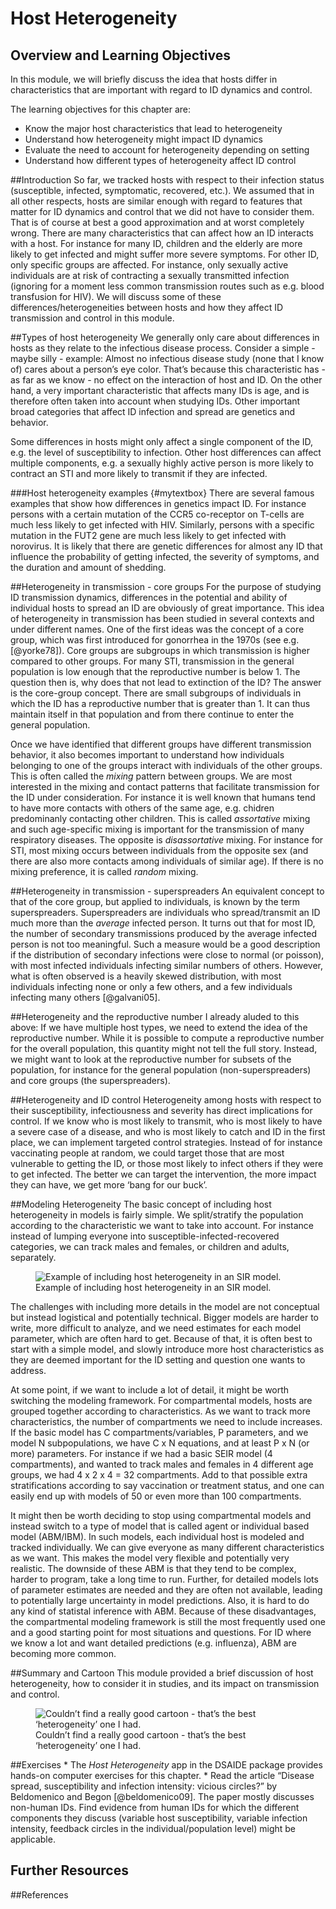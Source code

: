 # Host Heterogeneity

## Overview and Learning Objectives
In this module, we will briefly discuss the idea that hosts differ in characteristics that are important with regard to ID dynamics and control.

The learning objectives for this chapter are:

* Know the major host characteristics that lead to heterogeneity
* Understand how heterogeneity might impact ID dynamics
* Evaluate the need to account for heterogeneity depending on setting
* Understand how different types of heterogeneity affect ID control



##Introduction
So far, we tracked hosts with respect to their infection status (susceptible, infected, symptomatic, recovered, etc.). We assumed that in all other respects, hosts are similar enough with regard to features that matter for ID dynamics and control that we did not have to consider them. That is of course at best a good approximation and at worst completely wrong. There are many characteristics that can affect how an ID interacts with a host. For instance for many ID, children and the elderly are more likely to get infected and might suffer more severe symptoms. For other ID, only specific groups are affected. For instance, only sexually active individuals are at risk of contracting a sexually transmitted infection (ignoring for a moment less common transmission routes such as e.g. blood transfusion for HIV). We will discuss some of these differences/heterogeneities between hosts and how they affect ID transmission and control in this module.


##Types of host heterogeneity 
We generally only care about differences in hosts as they relate to the infectious disease process. Consider a simple - maybe silly - example: Almost no infectious disease study (none that I know of) cares about a person's eye color. That's because this characteristic has - as far as we know - no effect on the interaction of host and ID. On the other hand, a very important characteristic that affects many IDs is age, and is therefore often taken into account when studying IDs. Other important broad categories that affect ID infection and spread are genetics and behavior.

Some differences in hosts might only affect a single component of the ID, e.g. the level of susceptibility to infection. Other host differences can affect multiple components, e.g. a sexually highly active person is more likely to contract an STI and more likely to transmit if they are infected.




###Host heterogeneity examples {#mytextbox}
There are several famous examples that show how differences in genetics impact ID. For instance persons with a certain mutation of the CCR5 co-receptor on T-cells are much less likely to get infected with HIV. Similarly, persons with a specific mutation in the FUT2 gene are much less likely to get infected with norovirus. It is likely that there are genetic differences for almost any ID that influence the probability of getting infected, the severity of symptoms, and the duration and amount of shedding.






##Heterogeneity in transmission - core groups
For the purpose of studying ID transmission dynamics, differences in the potential and ability of individual hosts to spread an ID are obviously of great importance. This idea of heterogeneity in transmission has been studied in several contexts and under different names. One of the first ideas was the concept of a core group, which was  first introduced for gonorrhea in
the 1970s (see e.g. [@yorke78]). Core groups are subgroups in which transmission is higher compared to other groups. For many STI, transmission in the general population is low enough that the reproductive number is below 1. The question then is, why does that not lead to extinction of the ID? The answer is the core-group concept. There are small subgroups of individuals in which the ID has a reproductive number that is greater than 1. It can thus maintain itself in that population and from there continue to enter the general population.

Once we have identified that different groups have different transmission behavior, it also becomes important to understand how individuals belonging to one of the groups interact with individuals of the other groups. This is often called the _mixing_ pattern between groups. We are most interested in the mixing and contact patterns that facilitate transmission for the ID under consideration. For instance it is well known that humans tend to have more contacts with others of the same age, e.g. chidren predominanly contacting other children. This is called _assortative_ mixing and such age-specific mixing is important for the transmission of many respiratory diseases. The opposite is _disassortative_ mixing. For instance for STI, most mixing occurs between individuals from the opposite sex (and there are also more contacts among individuals of similar age). If there is no mixing preference, it is called _random_ mixing. 


##Heterogeneity in transmission - superspreaders
An equivalent concept to that of the core group, but applied to individuals, is known by the term superspreaders. Superspreaders are individuals who spread/transmit an ID much more than the _average_ infected person. It turns out that for most ID, the number of secondary transmissions produced by the average infected person is not too meaningful. Such a measure would be a good description if the distribution of secondary infections were close to normal (or poisson), with most infected individuals infecting similar numbers of others. However, what is often observed is a heavily skewed distribution, with most individuals infecting none or only a few others, and a few individuals infecting many others [@galvani05].


##Heterogeneity and the reproductive number
I already aluded to this above: If we have multiple host types, we need to extend the idea of the reproductive number. While it is possible to compute a reproductive number for the overall population, this quantity might not tell the full story. Instead, we might want to look at the reproductive number for subsets of the population, for instance for the general population (non-superspreaders) and core groups (the superspreaders). 


##Heterogeneity and ID control
Heterogeneity among hosts with respect to their susceptibility, infectiousness and severity has direct implications for control. If we know who is most likely to transmit, who is most likely to have a severe case of a disease, and who is most likely to catch and ID in the first place, we can implement targeted control strategies. Instead of for instance vaccinating people at random, we could target those that are most vulnerable to getting the ID, or those most likely to infect others if they were to get infected. The better we can target the intervention, the more impact they can have, we get more 'bang for our buck'.   



##Modeling Heterogeneity
The basic concept of including host heterogeneity in models is fairly simple. We split/stratify the population according to the characteristic we want to take into account. For instance instead of lumping everyone into susceptible-infected-recovered categories, we can track males and females, or children and adults, separately. 

![Example of including host heterogeneity in an SIR model.](./images/heterogeneityexample.png)

The challenges with including more details in the model are not conceptual but instead logistical and potentially technical. Bigger models are harder to write, more difficult to analyze, and we need estimates for each model parameter, which are often hard to get. Because of that, it is often best to start with a simple model, and slowly introduce more host characteristics as they are deemed important for the ID setting and question one wants to address. 

At some point, if we want to include a lot of detail, it might be worth switching the modeling framework. For compartmental models, hosts are grouped together according to characteristics. As we want to track more characteristics, the number of compartments we need to include increases. If the basic model has C compartments/variables, P parameters, and we model N subpopulations, we have C x N equations, and at least P x N (or more) parameters. For instance if we had a basic SEIR model (4 compartments), and wanted to track males and females in 4 different age groups, we had 4 x 2 x 4 = 32 compartments. Add to that possible extra stratifications according to say vaccination or treatment status, and one can easily end up with models of 50 or even more than 100 compartments. 

It might then be worth deciding to stop using compartmental models and instead switch to a type of model that is called agent or individual based model (ABM/IBM). In such models, each individual host is modeled and tracked individually. We can give everyone as many different characteristics as we want. This makes the model very flexible and potentially very realistic. The downside of these ABM is that they tend to be complex, harder to program, take a long time to run. Further, for detailed models lots of parameter estimates are needed and they are often not available, leading to potentially large uncertainty in model predictions. Also, it is hard to do any kind of statistal inference with ABM. Because of these disadvantages, the compartmental modeling framework is still the most frequently used one and a good starting point for most situations and questions. For ID where we know a lot and want detailed predictions (e.g. influenza), ABM are becoming more common. 





##Summary and Cartoon
This module provided a brief discussion of host heterogeneity, how to consider it in studies, and its impact on transmission and control.


![Couldn't find a really good cartoon - that's the best 'heterogeneity' one I had.](../media/crazyvenndiagram.gif)


##Exercises
* The _Host Heterogeneity_ app in the DSAIDE package provides hands-on computer exercises for this chapter.
* Read the article "Disease spread, susceptibility and infection intensity: vicious circles?" by Beldomenico and Begon [@beldomenico09]. The paper mostly discusses non-human IDs. Find evidence from human IDs for which the different components they discuss (variable host susceptibility, variable infection intensity, feedback circles in the individual/population level) might be applicable. 


## Further Resources

##References


